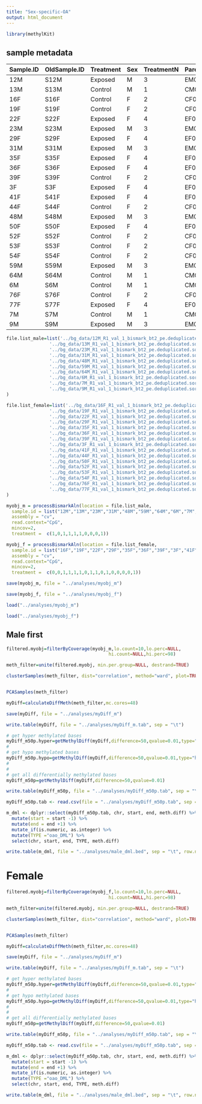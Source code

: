 ```yaml
---
title: "Sex-specific-OA"
output: html_document
---
```



```r
library(methylKit)
```




## sample metadata



|Sample.ID|OldSample.ID|Treatment|Sex|TreatmentN|Parent.ID|
|---------|------------|---------|---|----------|---------|
|12M      |S12M        |Exposed  |M  |3         |EM05     |
|13M      |S13M        |Control  |M  |1         |CM04     |
|16F      |S16F        |Control  |F  |2         |CF05     |
|19F      |S19F        |Control  |F  |2         |CF08     |
|22F      |S22F        |Exposed  |F  |4         |EF02     |
|23M      |S23M        |Exposed  |M  |3         |EM04     |
|29F      |S29F        |Exposed  |F  |4         |EF07     |
|31M      |S31M        |Exposed  |M  |3         |EM06     |
|35F      |S35F        |Exposed  |F  |4         |EF08     |
|36F      |S36F        |Exposed  |F  |4         |EF05     |
|39F      |S39F        |Control  |F  |2         |CF06     |
|3F       |S3F         |Exposed  |F  |4         |EF06     |
|41F      |S41F        |Exposed  |F  |4         |EF03     |
|44F      |S44F        |Control  |F  |2         |CF03     |
|48M      |S48M        |Exposed  |M  |3         |EM03     |
|50F      |S50F        |Exposed  |F  |4         |EF01     |
|52F      |S52F        |Control  |F  |2         |CF07     |
|53F      |S53F        |Control  |F  |2         |CF02     |
|54F      |S54F        |Control  |F  |2         |CF01     |
|59M      |S59M        |Exposed  |M  |3         |EM01     |
|64M      |S64M        |Control  |M  |1         |CM05     |
|6M       |S6M         |Control  |M  |1         |CM02     |
|76F      |S76F        |Control  |F  |2         |CF04     |
|77F      |S77F        |Exposed  |F  |4         |EF04     |
|7M       |S7M         |Control  |M  |1         |CM01     |
|9M       |S9M         |Exposed  |M  |3         |EM02     |


```r
file.list_male=list('../bg_data/12M_R1_val_1_bismark_bt2_pe.deduplicated.sorted.bam',
                '../bg_data/13M_R1_val_1_bismark_bt2_pe.deduplicated.sorted.bam',
                '../bg_data/23M_R1_val_1_bismark_bt2_pe.deduplicated.sorted.bam',
                '../bg_data/31M_R1_val_1_bismark_bt2_pe.deduplicated.sorted.bam',
                '../bg_data/48M_R1_val_1_bismark_bt2_pe.deduplicated.sorted.bam',
                '../bg_data/59M_R1_val_1_bismark_bt2_pe.deduplicated.sorted.bam',
                '../bg_data/64M_R1_val_1_bismark_bt2_pe.deduplicated.sorted.bam',
                '../bg_data/6M_R1_val_1_bismark_bt2_pe.deduplicated.sorted.bam',
                '../bg_data/7M_R1_val_1_bismark_bt2_pe.deduplicated.sorted.bam',
                '../bg_data/9M_R1_val_1_bismark_bt2_pe.deduplicated.sorted.bam'
)
```

```r
file.list_female=list('../bg_data/16F_R1_val_1_bismark_bt2_pe.deduplicated.sorted.bam',
                '../bg_data/19F_R1_val_1_bismark_bt2_pe.deduplicated.sorted.bam',
                '../bg_data/22F_R1_val_1_bismark_bt2_pe.deduplicated.sorted.bam',
                '../bg_data/29F_R1_val_1_bismark_bt2_pe.deduplicated.sorted.bam',
                '../bg_data/35F_R1_val_1_bismark_bt2_pe.deduplicated.sorted.bam',
                '../bg_data/36F_R1_val_1_bismark_bt2_pe.deduplicated.sorted.bam',
                '../bg_data/39F_R1_val_1_bismark_bt2_pe.deduplicated.sorted.bam',
                '../bg_data/3F_R1_val_1_bismark_bt2_pe.deduplicated.sorted.bam',
                '../bg_data/41F_R1_val_1_bismark_bt2_pe.deduplicated.sorted.bam',
                '../bg_data/44F_R1_val_1_bismark_bt2_pe.deduplicated.sorted.bam',
                '../bg_data/50F_R1_val_1_bismark_bt2_pe.deduplicated.sorted.bam',
                '../bg_data/52F_R1_val_1_bismark_bt2_pe.deduplicated.sorted.bam',
                '../bg_data/53F_R1_val_1_bismark_bt2_pe.deduplicated.sorted.bam',
                '../bg_data/54F_R1_val_1_bismark_bt2_pe.deduplicated.sorted.bam',
                '../bg_data/76F_R1_val_1_bismark_bt2_pe.deduplicated.sorted.bam',
                '../bg_data/77F_R1_val_1_bismark_bt2_pe.deduplicated.sorted.bam'
)
```

```r
myobj_m = processBismarkAln(location = file.list_male,
  sample.id = list("12M","13M","23M","31M","48M","59M","64M","6M","7M","9M"),
  assembly = "cv",
  read.context="CpG",
  mincov=2,
  treatment =  c(1,0,1,1,1,1,0,0,0,1))
```

```r
myobj_f = processBismarkAln(location = file.list_female,
  sample.id = list("16F","19F","22F","29F","35F","36F","39F","3F","41F","44F","50F","52F","53F","54F","76F", "77F"),
  assembly = "cv",
  read.context="CpG",
  mincov=2,
  treatment =  c(0,0,1,1,1,1,0,1,1,0,1,0,0,0,0,1))
```




```r
save(myobj_m, file = "../analyses/myobj_m")

```

```r
save(myobj_f, file = "../analyses/myobj_f")

```

```r
load("../analyses/myobj_m")
```



```r
load("../analyses/myobj_f")
```

## Male first

```r
filtered.myobj=filterByCoverage(myobj_m,lo.count=10,lo.perc=NULL,
                                      hi.count=NULL,hi.perc=98)

meth_filter=unite(filtered.myobj, min.per.group=NULL, destrand=TRUE)

clusterSamples(meth_filter, dist="correlation", method="ward", plot=TRUE)


PCASamples(meth_filter)

```


```r
myDiff=calculateDiffMeth(meth_filter,mc.cores=48)

```


```r
save(myDiff, file = "../analyses/myDiff_m")

```



```r
write.table(myDiff, file = "../analyses/myDiff_m.tab", sep = "\t")
```


```r
# get hyper methylated bases
myDiff_m50p.hyper=getMethylDiff(myDiff,difference=50,qvalue=0.01,type="hyper")
#
# get hypo methylated bases
myDiff_m50p.hypo=getMethylDiff(myDiff,difference=50,qvalue=0.01,type="hypo")
#
#
# get all differentially methylated bases
myDiff_m50p=getMethylDiff(myDiff,difference=50,qvalue=0.01)
```




```r
write.table(myDiff_m50p, file = "../analyses/myDiff_m50p.tab", sep = "\t")
```



```r
myDiff_m50p.tab <- read.csv(file = "../analyses/myDiff_m50p.tab", sep = "\t")
```




```r
m_dml <- dplyr::select(myDiff_m50p.tab, chr, start, end, meth.diff) %>% 
  mutate(start = start -1) %>% 
  mutate(end = end +1) %>%
  mutate_if(is.numeric, as.integer) %>% 
  mutate(TYPE ="oao_DML") %>% 
  select(chr, start, end, TYPE, meth.diff) 

write.table(m_dml, file = "../analyses/male_dml.bed", sep = "\t", row.names = FALSE, col.names = FALSE, quote = FALSE)
```




# Female 

```r
filtered.myobj=filterByCoverage(myobj_f,lo.count=10,lo.perc=NULL,
                                      hi.count=NULL,hi.perc=98)

meth_filter=unite(filtered.myobj, min.per.group=NULL, destrand=TRUE)

clusterSamples(meth_filter, dist="correlation", method="ward", plot=TRUE)


PCASamples(meth_filter)

```


```r
myDiff=calculateDiffMeth(meth_filter,mc.cores=48)

```


```r
save(myDiff, file = "../analyses/myDiff_m")

```



```r
write.table(myDiff, file = "../analyses/myDiff_m.tab", sep = "\t")
```


```r
# get hyper methylated bases
myDiff_m50p.hyper=getMethylDiff(myDiff,difference=50,qvalue=0.01,type="hyper")
#
# get hypo methylated bases
myDiff_m50p.hypo=getMethylDiff(myDiff,difference=50,qvalue=0.01,type="hypo")
#
#
# get all differentially methylated bases
myDiff_m50p=getMethylDiff(myDiff,difference=50,qvalue=0.01)
```




```r
write.table(myDiff_m50p, file = "../analyses/myDiff_m50p.tab", sep = "\t")
```



```r
myDiff_m50p.tab <- read.csv(file = "../analyses/myDiff_m50p.tab", sep = "\t")
```




```r
m_dml <- dplyr::select(myDiff_m50p.tab, chr, start, end, meth.diff) %>% 
  mutate(start = start -1) %>% 
  mutate(end = end +1) %>%
  mutate_if(is.numeric, as.integer) %>% 
  mutate(TYPE ="oao_DML") %>% 
  select(chr, start, end, TYPE, meth.diff) 

write.table(m_dml, file = "../analyses/male_dml.bed", sep = "\t", row.names = FALSE, col.names = FALSE, quote = FALSE)
```





